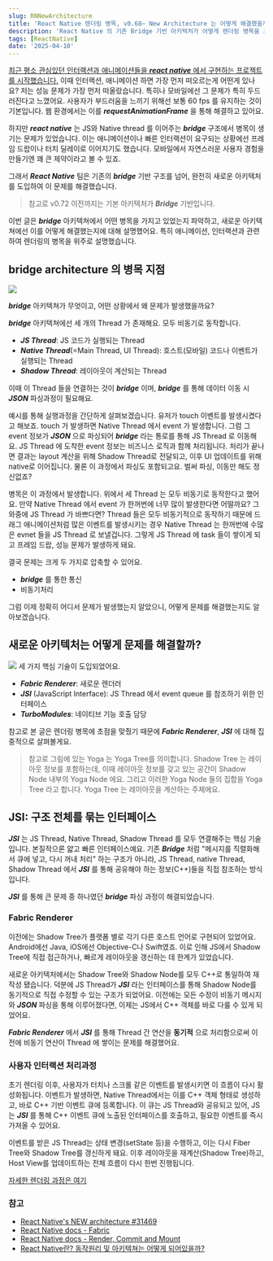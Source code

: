 ```yaml
---
slug: RNNewArchitecture
title: 'React Native 렌더링 병목, v0.68~ New Architecture 는 어떻게 해결했을까?'
description: 'React Native 의 기존 Bridge 기반 아키텍처가 어떻게 렌더링 병목을 초래했는지, 그리고 v0.68 부터 도입된 New Architecture 가 이를 구조적으로 어떻게 해결했는지 JSI 와 Fabric Renderer 관점에서 살펴봅니다.'
tags: [ReactNative]
date: '2025-04-10'
---
```


[최근 평소 관심있던 인터랙션과 애니메이션들을 **_react native_** 에서 구현하는 프로젝트를 시작했습니다.](https://github.com/taewoongheo/react-native-interaction-lab) 이때 인터랙션, 애니메이션 하면 가장 먼저 떠오르는게 어떤게 있나요? 저는 성능 문제가 가장 먼저 떠올랐습니다. 특히나 모바일에선 그 문제가 특히 두드러진다고 느꼈어요. 사용자가 부드러움을 느끼기 위해선 보통 60 fps 를 유지하는 것이 기본입니다. 웹 환경에서는 이를 **_requestAnimationFrame_** 을 통해 해결하고 있어요.

하지만 **_react native_** 는 JS와 Native thread 를 이어주는 **_bridge_** 구조에서 병목이 생기는 문제가 있었습니다.
이는 애니메이션이나 빠른 인터랙션이 요구되는 상황에선 프레임 드랍이나 터치 딜레이로 이어지기도 했습니다. 모바일에서 자연스러운 사용자 경험을 만들기엔 꽤 큰 제약이라고 볼 수 있죠.

그래서 **_React Native_** 팀은 기존의 **_bridge_** 기반 구조를 넘어, 완전히 새로운 아키텍처를 도입하여 이 문제를 해결했습니다.

> 참고로 v0.72 이전까지는 기본 아키텍처가 **_Bridge_** 기반입니다.

이번 글은 **_bridge_** 아키텍쳐에서 어떤 병목을 가지고 있었는지 파악하고, 새로운 아키텍쳐에선 이를 어떻게 해결했는지에 대해 설명했어요. 특히 애니메이션, 인터랙션과 관련하여 렌더링의 병목을 위주로 설명했습니다.

## bridge architecture 의 병목 지점

![](https://i.imgur.com/pjByDR0.png)

**_bridge_** 아키텍쳐가 무엇이고, 어떤 상황에서 왜 문제가 발생했을까요?

**_bridge_** 아키텍쳐에선 세 개의 Thread 가 존재해요. 모두 비동기로 동작합니다.

- **_JS Thread_**: JS 코드가 실행되는 Thread
- **_Native Thread_**(=Main Thread, UI Thread): 호스트(모바일) 코드나 이벤트가 실행되는 Thread
- **_Shadow Thread_**: 레이아웃이 계산되는 Thread

이때 이 Thread 들을 연결하는 것이 **_bridge_** 이며, **_bridge_** 를 통해 데이터 이동 시 **_JSON_** 파싱과정이 필요해요.

예시를 통해 실행과정을 간단하게 살펴보겠습니다. 유저가 touch 이벤트를 발생시켰다고 해보죠. touch 가 발생하면 Native Thread 에서 event 가 발생합니다. 그럼 그 event 정보가 **_JSON_** 으로 파싱되어 **_bridge_** 라는 통로를 통해 JS Thread 로 이동해요. JS Thread 에 도착한 event 정보는 비즈니스 로직과 함께 처리됩니다. 처리가 끝나면 결과는 layout 계산을 위해 Shadow Thread로 전달되고, 이후 UI 업데이트를 위해 native로 이어집니다. 물론 이 과정에서 파싱도 포함되고요. 벌써 파싱, 이동만 해도 정신없죠?

병목은 이 과정에서 발생합니다. 위에서 세 Thread 는 모두 비동기로 동작한다고 했어요. 만약 Native Thread 에서 event 가 한꺼번에 너무 많이 발생한다면 어떨까요? 그 와중에 JS Thread 가 바쁘다면? Thread 들은 모두 비동기적으로 동작하기 때문에 드래그 애니메이션처럼 많은 이벤트를 발생시키는 경우 Native Thread 는 한꺼번에 수많은 evnet 들을 JS Thread 로 보낼겁니다. 그렇게 JS Thread 에 task 들이 쌓이게 되고 프레임 드랍, 성능 문제가 발생하게 돼요.

결국 문제는 크게 두 가지로 압축할 수 있어요.

- **_bridge_** 를 통한 통신
- 비동기처리

그럼 이제 정확히 어디서 문제가 발생했는지 알았으니, 어떻게 문제를 해결했는지도 알아보겠습니다.

## 새로운 아키텍처는 어떻게 문제를 해결할까?

![](https://i.imgur.com/FLrgtGk.png)
세 가지 핵심 기술이 도입되었어요.

- **_Fabric Renderer_**: 새로운 렌더러
- **_JSI_** (JavaScript Interface): JS Thread 에서 event queue 를 참조하기 위한 인터페이스
- **_TurboModules_**: 네이티브 기능 호출 담당

참고로 본 글은 렌더링 병목에 초점을 맞췄기 때문에 **_Fabric Renderer_**, **_JSI_** 에 대해 집중적으로 살펴볼게요.

> 참고로 그림에 있는 Yoga 는 Yoga Tree를 의미합니다. Shadow Tree 는 레이아웃 정보를 포함하는데, 이때 레이아웃 정보를 갖고 있는 공간이 Shadow Node 내부의 Yoga Node 에요. 그리고 이러한 Yoga Node 들의 집합을 Yoga Tree 라고 합니다. Yoga Tree 는 레이아웃을 계산하는 주체에요.

## JSI: 구조 전체를 묶는 인터페이스

**_JSI_** 는 JS Thread, Native Thread, Shadow Thread 를 모두 연결해주는 핵심 기술입니다. 본질적으론 얇고 빠른 인터페이스예요. 기존 **_Bridge_** 처럼 "메시지를 직렬화해서 큐에 넣고, 다시 꺼내 처리" 하는 구조가 아니라, JS Thread, native Thread, Shadow Thread 에서 **_JSI_** 를 통해 공유해야 하는 정보(C++)들을 직접 참조하는 방식입니다.

**_JSI_** 를 통해 큰 문제 중 하나였던 **_bridge_** 파싱 과정이 해결되었습니다.

### Fabric Renderer

이전에는 Shadow Tree가 플랫폼 별로 각기 다른 호스트 언어로 구현되어 있었어요. Android에선 Java, iOS에선 Objective-C나 Swift였죠. 이로 인해 JS에서 Shadow Tree에 직접 접근하거나, 빠르게 레이아웃을 갱신하는 데 한계가 있었습니다.

새로운 아키텍처에서는 Shadow Tree와 Shadow Node를 모두 C++로 통일하여 재작성 됐습니다. 덕분에 JS Thread가 **_JSI_** 라는 인터페이스를 통해 Shadow Node를 동기적으로 직접 수정할 수 있는 구조가 되었어요. 이전에는 모든 수정이 비동기 메시지와 **_JSON_** 파싱을 통해 이루어졌다면, 이제는 JS에서 C++ 객체를 바로 다룰 수 있게 되었어요.

**_Fabric Renderer_** 에서 **_JSI_** 를 통해 Thread 간 연산을 **동기적** 으로 처리함으로써 이전에 비동기 연산이 Thread 에 쌓이는 문제를 해결했어요.

### 사용자 인터랙션 처리과정

초기 렌더링 이후, 사용자가 터치나 스크롤 같은 이벤트를 발생시키면 이 흐름이 다시 활성화됩니다. 이벤트가 발생하면, Native Thread에서는 이를 C++ 객체 형태로 생성하고, 바로 C++ 기반 이벤트 큐에 등록합니다. 이 큐는 JS Thread와 공유되고 있어, JS는 **_JSI_** 를 통해 C++ 이벤트 큐에 노출된 인터페이스를 호출하고, 필요한 이벤트를 즉시 가져올 수 있어요.

이벤트를 받은 JS Thread는 상태 변경(setState 등)을 수행하고, 이는 다시 Fiber Tree와 Shadow Tree를 갱신하게 돼요. 이후 레이아웃을 재계산(Shadow Tree)하고, Host View를 업데이트하는 전체 흐름이 다시 한번 진행됩니다.

[자세한 렌더링 과정은 여기](https://reactnative.dev/architecture/render-pipeline)

### 참고

- [React Native's NEW architecture #31469](https://github.com/facebook/react-native/issues/31469)
- [React Native docs - Fabric](https://reactnative.dev/architecture/fabric-renderer)
- [React Native docs - Render, Commit and Mount](https://reactnative.dev/architecture/render-pipeline)
- [React Native란? 동작원리 및 아키텍쳐는 어떻게 되어있을까?](https://minf.tistory.com/entry/React-Native-React-Native%EB%9E%80-%EB%8F%99%EC%9E%91%EC%9B%90%EB%A6%AC-%EB%B0%8F-%EC%95%84%ED%82%A4%ED%85%8D%EC%B3%90%EB%8A%94-%EC%96%B4%EB%96%BB%EA%B2%8C-%EB%90%98%EC%96%B4%EC%9E%88%EC%9D%84%EA%B9%8C)
